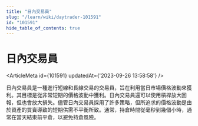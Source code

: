 ```yaml
---
title: "日內交易員"
slug: "/learn/wiki/daytrader-101591"
id: "101591"
hide_table_of_contents: true
---
```



# 日內交易員

<ArticleMeta id={101591} updatedAt={'2023-09-26 13:58:58'} />
<div className='border-solid border-b border-t-0 my-4 border-[var(--ifm-color-gray-300)]' />

日內交易員是一種進行短線和長線交易的交易員，旨在利用當日市場價格波動來獲利。其目標是從非常短期的價格波動中獲利。日內交易員還可以使用槓桿放大回報，但也會放大損失。儘管日內交易員採用了許多策略，但所追求的價格波動是由於資產的買賣導致的短期供需不平衡所致。通常，持倉時間從毫秒到幾個小時，通常在當天結束前平倉，以避免持倉風險。
